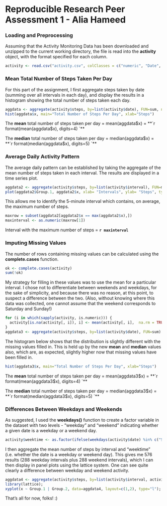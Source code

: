 Reproducible Research Peer Assessment 1 - Alia Hameed
=====================================================

### Loading and Preprocessing ###
Assuming that the Activity Monitoring Data has been downloaded and unzipped to the current working directory, the file is read into the **activity** object, with the format specified for each column.

```r
activity <- read.csv("activity.csv", colClasses = c("numeric", "Date", "numeric"));
```

### Mean Total Number of Steps Taken Per Day ###
For this part of the assignment, I first aggregate steps taken by date (summing over all intervals in each day), and display the results in a histogram showing the total number of steps taken each day.  
```r
aggdata <- aggregate(activity$steps, by=list(activity$date), FUN=sum, na.rm=TRUE)
hist(aggdata$x, main="Total Number of Steps Per Day", xlab="Steps")
```
The **mean** total number of steps taken per day = mean(aggdata$x) = **`r format(mean(aggdata$x), digits=4) `**

The **median** total number of steps taken per day = median(aggdata$x) = **`r format(median(aggdata$x), digits=5) `**

### Average Daily Activity Pattern ###
The average daily pattern can be established by taking the aggregate of the mean number of steps taken in each interval. The results are displayed in a time series plot.
```r
aggdata2 <- aggregate(activity$steps, by=list(activity$interval), FUN=mean, na.rm=TRUE)
plot(aggdata2$Group.1, aggdata2$x, xlab= "Intervals", ylab= "Steps", type='l', col='red')
```

This allows me to identify the 5-minute interval which contains, on average, the maximum number of steps.
```r
maxrow = subset(aggdata2[aggdata2$x == max(aggdata2$x),])
maxinterval <- as.numeric(maxrow[1])
```
Interval with the maximum number of steps = **`r maxinterval `**

### Imputing Missing Values ###
The number of rows containing missing values can be calculated using the **complete.cases** function.

```r
ok <- complete.cases(activity)
sum(!ok)
```

My strategy for filling in these values was to use the mean for a particular interval. I chose not to differentiate between weekends and weekdays, for the sake of simplicity, and because there was no reason, at this point, to suspect a difference between the two. (Also, without knowing where this data was collected, one cannot assume that the weekend corresponds to Saturday and Sunday!) 
```r
for (i in which(sapply(activity, is.numeric))) {
  activity[is.na(activity[, i]), i] <- mean(activity[, i],  na.rm = TRUE)
}
aggdata3 <- aggregate(activity$steps, by=list(activity$date), FUN=sum)
```

The histogram below shows that the distribution is slightly different with the missing values filled in. This is held up by the new **mean** and **median** values also, which are, as expected, slightly higher now that missing values have been filled in. 
```r
hist(aggdata3$x, main="Total Number of Steps Per Day", xlab="Steps")
```
The **mean** total number of steps taken per day = mean(aggdata3$x) = **`r format(mean(aggdata3$x), digits=4) `**

The **median** total number of steps taken per day = median(aggdata3$x) = **`r format(median(aggdata3$x), digits=5) `**

### Differences Between Weekdays and Weekends ###
As suggested, I used the **weekdays()** function to create a factor variable in the dataset with two levels - "weekday" and "weekend" indicating whether a given date is a weekday or a weekend day.
```r
activity$weektime <- as.factor(ifelse(weekdays(activity$date) %in% c("Saturday","Sunday"),"weekend", "weekday"))
```

I then aggregate the mean number of steps by interval and "weektime" (i.e. whether the date is a weekday or weekend day). This gives me 576 results (288 weekday intervals plus 288 weekend intervals), which I can then display in panel plots using the lattice system. One can see quite clearly a difference between weekday and weekend activity.
```r
aggdata4 <- aggregate(activity$steps, by=list(activity$interval, activity$weektime), FUN=mean)
library(lattice);
xyplot(x ~ Group.1 | Group.2, data=aggdata4, layout=c(1,2), type="l");
```

That's all for now, folks! :)